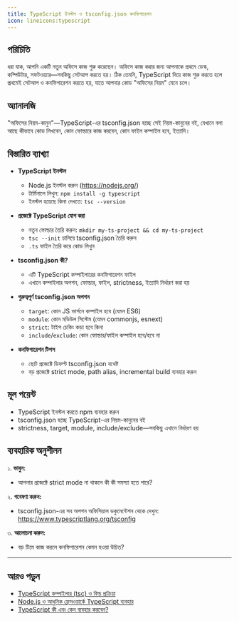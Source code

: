 ```yaml
---
title: TypeScript ইনস্টল ও tsconfig.json কনফিগারেশন
icon: lineicons:typescript
---
```


## পরিচিতি

ধরা যাক, আপনি একটি নতুন অফিসে কাজ শুরু করেছেন। অফিসে কাজ করার জন্য আপনাকে প্রথমে ডেস্ক, কম্পিউটার, সফটওয়্যার—সবকিছু সেটআপ করতে হয়। ঠিক তেমনি, TypeScript দিয়ে কাজ শুরু করতে হলে প্রথমেই সেটআপ ও কনফিগারেশন করতে হয়, যাতে আপনার কোড "অফিসের নিয়ম" মেনে চলে।

## অ্যানালজি

"অফিসের নিয়ম-কানুন"—TypeScript-এর tsconfig.json হচ্ছে সেই নিয়ম-কানুনের বই, যেখানে বলা আছে কীভাবে কোড লিখবেন, কোন ফোল্ডারে কাজ করবেন, কোন ফাইল কম্পাইল হবে, ইত্যাদি।

## বিস্তারিত ব্যাখ্যা

- **TypeScript ইনস্টল**
  - Node.js ইনস্টল করুন (https://nodejs.org/)
  - টার্মিনালে লিখুন: `npm install -g typescript`
  - ইনস্টল হয়েছে কিনা দেখতে: `tsc --version`

- **প্রজেক্টে TypeScript যোগ করা**
  - নতুন ফোল্ডার তৈরি করুন: `mkdir my-ts-project && cd my-ts-project`
  - `tsc --init` চালিয়ে tsconfig.json তৈরি করুন
  - `.ts` ফাইল তৈরি করে কোড লিখুন

- **tsconfig.json কী?**
  - এটি TypeScript কম্পাইলারের কনফিগারেশন ফাইল
  - এখানে কম্পাইলার অপশন, ফোল্ডার, ফাইল, strictness, ইত্যাদি নির্ধারণ করা হয়

- **গুরুত্বপূর্ণ tsconfig.json অপশন**
  - `target`: কোন JS ভার্সনে কম্পাইল হবে (যেমন ES6)
  - `module`: কোন মডিউল সিস্টেম (যেমন commonjs, esnext)
  - `strict`: টাইপ চেকিং কড়া হবে কিনা
  - `include`/`exclude`: কোন ফোল্ডার/ফাইল কম্পাইল হবে/হবে না

- **কনফিগারেশন টিপস**
  - ছোট প্রজেক্টে ডিফল্ট tsconfig.json যথেষ্ট
  - বড় প্রজেক্টে strict mode, path alias, incremental build ব্যবহার করুন

## মূল পয়েন্ট

- TypeScript ইনস্টল করতে npm ব্যবহার করুন
- tsconfig.json হচ্ছে TypeScript-এর নিয়ম-কানুনের বই
- strictness, target, module, include/exclude—সবকিছু এখানে নির্ধারণ হয়

## ব্যবহারিক অনুশীলন

১. **ভাবুন:**
   - আপনার প্রজেক্টে strict mode না থাকলে কী কী সমস্যা হতে পারে?

২. **গবেষণা করুন:**
   - tsconfig.json-এর সব অপশন অফিসিয়াল ডকুমেন্টেশন থেকে দেখুন: https://www.typescriptlang.org/tsconfig

৩. **আলোচনা করুন:**
   - বড় টিমে কাজ করলে কনফিগারেশন কেমন হওয়া উচিত?

---

## আরও পড়ুন
- [TypeScript কম্পাইলার (tsc) ও বিল্ড প্রক্রিয়া](/typescript/compiler)
- [Node.js ও আধুনিক ফ্রেমওয়ার্কে TypeScript ব্যবহার](/typescript/node-integration)
- [TypeScript কী এবং কেন ব্যবহার করবেন?](/typescript/intro)
